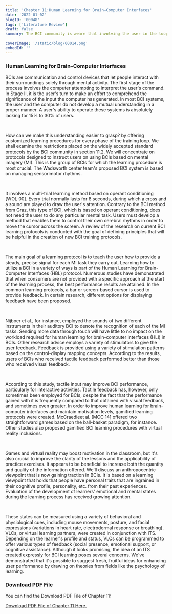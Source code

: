 ```yaml
---
title: 'Chapter 11:Human Learning for Brain–Computer Interfaces'
date: '2022-01-02'
blogID: '00048'
tags: ['Literature Review']
draft: false
summary: The BCI community is aware that involving the user in the loop is necessary to increase performance, and as a result, learning procedures must be improved. We have demonstrated that it is possible to propose fresh, promising methods for enhancing user performance by drawing on theories from other fields, such as the psychology of learning.

coverImage: '/static/blog/00014.png'
embedId: ''
---
```


<TOCInline toc={props.toc} exclude="Overview" toHeading={3} />

### Human Learning for Brain–Computer Interfaces

BCIs are communication and control devices that let people interact with their surroundings solely through mental activity. The first stage of the process involves the computer attempting to interpret the user's command. In Stage II, it is the user's turn to make an effort to comprehend the significance of the input the computer has generated. In most BCI systems, the user and the computer do not develop a mutual understanding in a proper manner. A user's ability to operate these systems is absolutely lacking for 15% to 30% of users.

<br />

How can we make this understanding easier to grasp? by offering customized learning procedures for every phase of the training loop. We shall examine the restrictions placed on the widely accepted standard protocols by the BCI community in section 11.2. We will concentrate on protocols designed to instruct users on using BCIs based on mental imagery (MI). This is the group of BCIs for which the learning procedure is most crucial. The Wadsworth center team's proposed BCI system is based on managing sensorimotor rhythms.

<br />

It involves a multi-trial learning method based on operant conditioning [WOL 00]. Every trial normally lasts for 8 seconds, during which a cross and a sound are played to draw the user's attention. Contrary to the BCI method from Graz, this type of BCI, which is based on operant conditioning, does not need the user to do any particular mental task. Users must develop a method that enables them to control their own cerebral rhythms in order to move the cursor across the screen. A review of the research on current BCI learning protocols is conducted with the goal of defining principles that will be helpful in the creation of new BCI training protocols.

<br />

The main goal of a learning protocol is to teach the user how to provide a steady, precise signal for each MI task they carry out. Learning how to utilize a BCI in a variety of ways is part of the Human Learning for Brain-Computer Interfaces (HBL) protocol. Numerous studies have demonstrated that when consumers are not provided with a specific approach at the start of the learning process, the best performance results are attained. In the common learning protocols, a bar or screen-based cursor is used to provide feedback. In certain research, different options for displaying feedback have been proposed.

<br />

Nijboer et al., for instance, employed the sounds of two different instruments in their auditory BCI to denote the recognition of each of the MI tasks. Sending more data through touch will have little to no impact on the workload required for human learning for brain-computer interfaces (HLI) in BCIs. Other research advice employs a variety of stimulators to give the user feedback. Feedback is provided using a variety of stimulation patterns based on the control-display mapping concepts. According to the results, users of BCIs who received tactile feedback performed better than those who received visual feedback.

<br />

According to this study, tactile input may improve BCI performance, particularly for interactive activities. Tactile feedback has, however, only sometimes been employed for BCIs, despite the fact that the performance gained with it is frequently compared to that obtained with visual feedback, and sometimes even greater. In order to improve human learning for brain-computer interfaces and maintain motivation levels, gamified learning protocols were created. McCraedieet al. [MCC 14] offered two straightforward games based on the ball-basket paradigm, for instance. Other studies also proposed gamified BCI learning procedures with virtual reality inclusions.

<br />

Games and virtual reality may boost motivation in the classroom, but it's also crucial to improve the clarity of the lessons and the applicability of practice exercises. It appears to be beneficial to increase both the quantity and quality of the information offered. We'll discuss an anthropocentric viewpoint that is now gaining traction in BCIs. It is based on a learning viewpoint that holds that people have personal traits that are ingrained in their cognitive profile, personality, etc. from their past experiences. Evaluation of the development of learners' emotional and mental states during the learning process has received growing attention.

<br />

These states can be measured using a variety of behavioral and physiological cues, including mouse movements, posture, and facial expressions (variations in heart rate, electrodermal response or breathing). VLCs, or virtual learning partners, were created in conjunction with ITS. Depending on the learner's profile and status, VLCs can be programmed to offer various types of feedback (social presence, emotional support, or cognitive assistance). Although it looks promising, the idea of an ITS created expressly for BCI learning poses several concerns. We've demonstrated that it's possible to suggest fresh, fruitful ideas for enhancing user performance by drawing on theories from fields like the psychology of learning.

### Download PDF File

You can find the Download PDF File of Chapter 11:

<a href="/static/blog/00048_1.pdf" download>
  Download PDF File of Chapter 11 Here.
</a>
